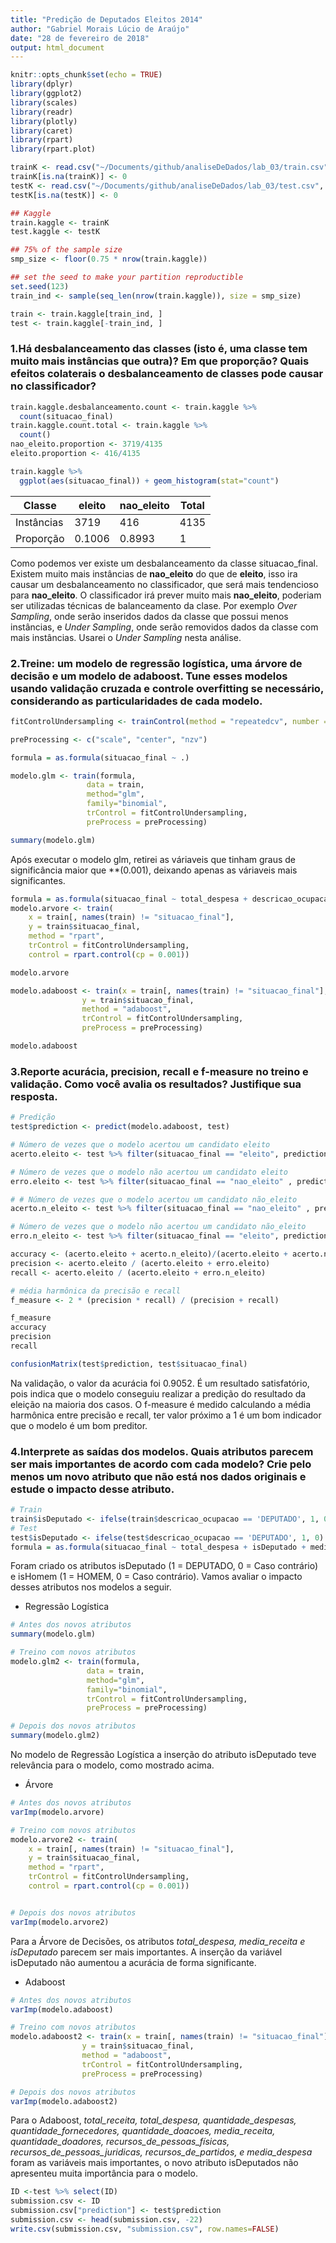 ```yaml
---
title: "Predição de Deputados Eleitos 2014"
author: "Gabriel Morais Lúcio de Araújo"
date: "28 de fevereiro de 2018"
output: html_document
---
```


```r
knitr::opts_chunk$set(echo = TRUE)
library(dplyr)
library(ggplot2)
library(scales)
library(readr)
library(plotly)
library(caret)
library(rpart)
library(rpart.plot) 
```

```r
trainK <- read.csv("~/Documents/github/analiseDeDados/lab_03/train.csv", encoding = "latin1")
trainK[is.na(trainK)] <- 0
testK <- read.csv("~/Documents/github/analiseDeDados/lab_03/test.csv", encoding = "latin1")
testK[is.na(testK)] <- 0
```

```r
## Kaggle
train.kaggle <- trainK
test.kaggle <- testK

## 75% of the sample size
smp_size <- floor(0.75 * nrow(train.kaggle))

## set the seed to make your partition reproductible
set.seed(123)
train_ind <- sample(seq_len(nrow(train.kaggle)), size = smp_size)

train <- train.kaggle[train_ind, ]
test <- train.kaggle[-train_ind, ]
```

### 1.Há desbalanceamento das classes (isto é, uma classe tem muito mais instâncias que outra)? Em que proporção? Quais efeitos colaterais o desbalanceamento de classes pode causar no classificador?

```r
train.kaggle.desbalanceamento.count <- train.kaggle %>%
  count(situacao_final)
train.kaggle.count.total <- train.kaggle %>%
  count()
nao_eleito.proportion <- 3719/4135
eleito.proportion <- 416/4135

train.kaggle %>%
  ggplot(aes(situacao_final)) + geom_histogram(stat="count")
```

Classe        | eleito       | nao_eleito  | Total
--------------|--------------|-------------|-------------
Instâncias    | 3719         | 416         | 4135
Proporção     | 0.1006       | 0.8993      | 1

Como podemos ver existe um desbalanceamento da classe situacao_final. Existem muito mais instâncias de **nao_eleito** do que de **eleito**, isso ira causar um desbalanceamento no classificador, que será mais tendencioso para **nao_eleito**. O classificador irá prever muito mais **nao_eleito**, poderiam ser utilizadas técnicas de balanceamento da clase. Por exemplo *Over Sampling*, onde serão inseridos dados da classe que possui menos instâncias, e *Under Sampling*, onde serão removidos dados da classe com mais instâncias. Usarei o *Under Sampling* nesta análise.

### 2.Treine: um modelo de regressão logística, uma árvore de decisão e um modelo de adaboost. Tune esses modelos usando validação cruzada e controle overfitting se necessário, considerando as particularidades de cada modelo. 

```r
fitControlUndersampling <- trainControl(method = "repeatedcv", number = 5, repeats = 5, sampling="down")

preProcessing <- c("scale", "center", "nzv")

formula = as.formula(situacao_final ~ .)

modelo.glm <- train(formula,
                 data = train,
                 method="glm",
                 family="binomial",
                 trControl = fitControlUndersampling,
                 preProcess = preProcessing)

summary(modelo.glm)
```

Após executar o modelo glm, retirei as váriaveis que tinham graus de significância maior que **(0.001), deixando apenas as váriaveis mais significantes.

```r
formula = as.formula(situacao_final ~ total_despesa + descricao_ocupacao + media_receita + descricao_cor_raca + despesa_max_campanha)
modelo.arvore <- train(
    x = train[, names(train) != "situacao_final"],
    y = train$situacao_final,
    method = "rpart",
    trControl = fitControlUndersampling,
    control = rpart.control(cp = 0.001))

modelo.arvore
```

```r
modelo.adaboost <- train(x = train[, names(train) != "situacao_final"],
                y = train$situacao_final,
                method = "adaboost",
                trControl = fitControlUndersampling,
                preProcess = preProcessing)

modelo.adaboost
```

### 3.Reporte acurácia, precision, recall e f-measure no treino e validação. Como você avalia os resultados? Justifique sua resposta.

```r
# Predição
test$prediction <- predict(modelo.adaboost, test)

# Número de vezes que o modelo acertou um candidato eleito
acerto.eleito <- test %>% filter(situacao_final == "eleito", prediction == "eleito") %>% nrow()

# Número de vezes que o modelo não acertou um candidato eleito
erro.eleito <- test %>% filter(situacao_final == "nao_eleito" , prediction == "eleito") %>% nrow() 

# # Número de vezes que o modelo acertou um candidato não_eleito
acerto.n_eleito <- test %>% filter(situacao_final == "nao_eleito" , prediction == "nao_eleito" ) %>% nrow()

# Número de vezes que o modelo não acertou um candidato não_eleito
erro.n_eleito <- test %>% filter(situacao_final == "eleito", prediction == "nao_eleito" ) %>% nrow()

accuracy <- (acerto.eleito + acerto.n_eleito)/(acerto.eleito + acerto.n_eleito + erro.eleito + erro.n_eleito) 
precision <- acerto.eleito / (acerto.eleito + erro.eleito)
recall <- acerto.eleito / (acerto.eleito + erro.n_eleito)

# média harmônica da precisão e recall
f_measure <- 2 * (precision * recall) / (precision + recall)

f_measure
accuracy
precision
recall

confusionMatrix(test$prediction, test$situacao_final)
```

Na validação, o valor da acurácia foi 0.9052. É um resultado satisfatório, pois indica que o modelo conseguiu realizar a predição do resultado da eleição na maioria dos casos. O f-measure é medido calculando a média harmônica entre precisão e recall, ter valor próximo a 1 é um bom indicador que o modelo é um bom preditor.

### 4.Interprete as saídas dos modelos. Quais atributos parecem ser mais importantes de acordo com cada modelo? Crie pelo menos um novo atributo que não está nos dados originais e estude o impacto desse atributo.

```r
# Train
train$isDeputado <- ifelse(train$descricao_ocupacao == 'DEPUTADO', 1, 0)
# Test
test$isDeputado <- ifelse(test$descricao_ocupacao == 'DEPUTADO', 1, 0)
formula = as.formula(situacao_final ~ total_despesa + isDeputado + media_receita + descricao_cor_raca + despesa_max_campanha)
```

Foram criado os atributos isDeputado (1 = DEPUTADO, 0 = Caso contrário) e isHomem (1 = HOMEM, 0 = Caso contrário). Vamos avaliar o impacto desses atributos nos modelos a seguir.

* Regressão Logística
```r
# Antes dos novos atributos
summary(modelo.glm)

# Treino com novos atributos
modelo.glm2 <- train(formula,
                 data = train,
                 method="glm",
                 family="binomial",
                 trControl = fitControlUndersampling,
                 preProcess = preProcessing)

# Depois dos novos atributos
summary(modelo.glm2)
```

No modelo de Regressão Logística a inserção do atributo isDeputado teve relevância para o modelo, como mostrado acima.

* Árvore
```r
# Antes dos novos atributos
varImp(modelo.arvore)

# Treino com novos atributos
modelo.arvore2 <- train(
    x = train[, names(train) != "situacao_final"],
    y = train$situacao_final,
    method = "rpart",
    trControl = fitControlUndersampling,
    control = rpart.control(cp = 0.001))


# Depois dos novos atributos
varImp(modelo.arvore2)
```

Para a Árvore de Decisões, os atributos *total_despesa, media_receita e isDeputado* parecem ser mais importantes. A inserção da variável isDeputado não aumentou a acurácia de forma significante.

* Adaboost
```r
# Antes dos novos atributos
varImp(modelo.adaboost)

# Treino com novos atributos
modelo.adaboost2 <- train(x = train[, names(train) != "situacao_final"],
                y = train$situacao_final,
                method = "adaboost",
                trControl = fitControlUndersampling,
                preProcess = preProcessing)

# Depois dos novos atributos
varImp(modelo.adaboost2)
```

Para o Adaboost, *total_receita, total_despesa, quantidade_despesas, quantidade_fornecedores, quantidade_doacoes, media_receita, quantidade_doadores, recursos_de_pessoas_físicas, recursos_de_pessoas_juridicas, recursos_de_partidos, e media_despesa* foram as variáveis mais importantes, o novo atributo isDeputados não apresenteu muita importância para o modelo.

```r

ID <-test %>% select(ID)
submission.csv <- ID
submission.csv["prediction"] <- test$prediction
submission.csv <- head(submission.csv, -22)
write.csv(submission.csv, "submission.csv", row.names=FALSE)
```
